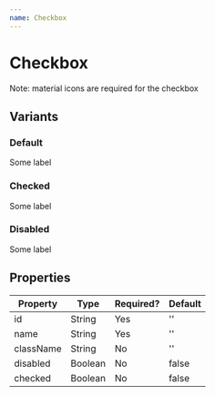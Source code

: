 ```yaml
---
name: Checkbox
---
```


# Checkbox


Note: material icons are required for the checkbox

## Variants

### Default

<Playground>
    <Checkbox
        id="light"
        name="light"
    >
        Some label
    </Checkbox>
</Playground>

### Checked

<Playground>
    <Checkbox
        id="light"
        name="light"
        checked
    >
        Some label
    </Checkbox>
</Playground>

### Disabled

<Playground>
    <Checkbox
        id="light"
        name="light"
        disabled
    >
        Some label
    </Checkbox>
</Playground>

## Properties

| Property  | Type    | Required? | Default |
|-----------|---------|-----------|---------|
|id         |String   |Yes        |''       |
|name       |String   |Yes        |''       |
|className  |String   |No         |''       |
|disabled   |Boolean  |No         |false    |
|checked    |Boolean  |No         |false    |